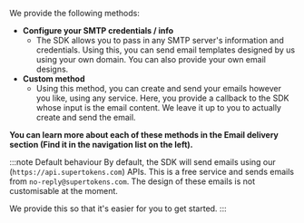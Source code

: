 
We provide the following methods:
- **Configure your SMTP credentials / info**
    - The SDK allows you to pass in any SMTP server's information and credentials. Using this, you can send email templates designed by us using your own domain. You can also provide your own email designs.
- **Custom method**
    - Using this method, you can create and send your emails however you like, using any service. Here, you provide a callback to the SDK whose input is the email content. We leave it up to you to actually create and send the email.

**You can learn more about each of these methods in the Email delivery section (Find it in the navigation list on the left).**

:::note Default behaviour
By default, the SDK will send emails using our (`https://api.supertokens.com`) APIs. This is a free service and sends emails from `no-reply@supertokens.com`. The design of these emails is not customisable at the moment.

We provide this so that it's easier for you to get started.
:::